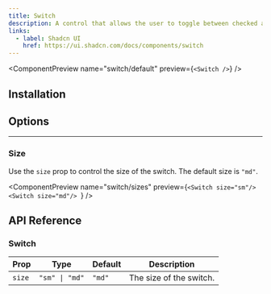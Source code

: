 ```yaml
---
title: Switch
description: A control that allows the user to toggle between checked and not checked.
links:
  - label: Shadcn UI
    href: https://ui.shadcn.com/docs/components/switch
---
```


<ComponentPreview name="switch/default" preview={`<Switch />`} />

## Installation

<Installation packages="@notion-kit/shadcn" registryName="notion-ui" />

## Options

---

### Size

Use the `size` prop to control the size of the switch.
The default size is `"md"`.

<ComponentPreview
  name="switch/sizes"
  preview={`<Switch size="sm"/>
  <Switch size="md"/>
  `}
/>

## API Reference

### Switch

| Prop   | Type           | Default | Description             |
| ------ | -------------- | ------- | ----------------------- |
| `size` | `"sm" \| "md"` | `"md"`  | The size of the switch. |
